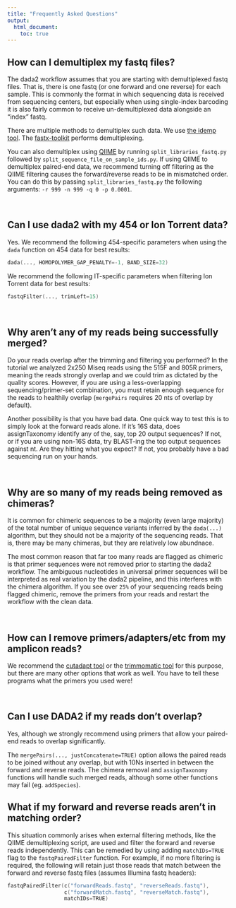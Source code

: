 ```yaml
---
title: "Frequently Asked Questions"
output:
  html_document:
    toc: true
---
```


## How can I demultiplex my fastq files?

The dada2 workflow assumes that you are starting with demultiplexed fastq files. That is, there is one fastq (or one forward and one reverse) for each sample. This is commonly the format in which sequencing data is received from sequencing centers, but especially when using single-index barcoding it is also fairly common to receive un-demultiplexed data alongside an "index" fastq.

There are multiple methods to demultiplex such data. We use [the idemp tool](https://github.com/yhwu/idemp). The [fastx-toolkit](http://hannonlab.cshl.edu/fastx_toolkit/) performs demultiplexing.

You can also demultiplex using [QIIME](http://qiime.org/) by running `split_libraries_fastq.py` followed by `split_sequence_file_on_sample_ids.py`. If using QIIME to demultiplex paired-end data, we recommend turning off filtering as the QIIME filtering causes the forward/reverse reads to be in mismatched order. You can do this by passing `split_libraries_fastq.py` the following arguments: `-r 999 -n 999 -q 0 -p 0.0001`.

&nbsp;

## Can I use dada2 with my 454 or Ion Torrent data?

Yes. We recommend the following 454-specific parameters when using the `dada` function on 454 data for best results:

```S
dada(..., HOMOPOLYMER_GAP_PENALTY=-1, BAND_SIZE=32)
```

We recommend the following IT-specific parameters when filtering Ion Torrent data for best results:

```S
fastqFilter(..., trimLeft=15)
```

&nbsp;

## Why aren't any of my reads being successfully merged?

Do your reads overlap after the trimming and filtering you performed? In the tutorial we analyzed 2x250 Miseq reads using the 515F and 805R primers, meaning the reads strongly overlap and we could trim as dictated by the quality scores. However, if you are using a less-overlapping sequencing/primer-set combination, you must retain enough sequence for the reads to healthily overlap (`mergePairs` requires 20 nts of overlap by default).

Another possibility is that you have bad data. One quick way to test this is to simply look at the forward reads alone. If it's 16S data, does assignTaxonomy identify any of the, say, top 20 output sequences? If not, or if you are using non-16S data, try BLAST-ing the top output sequences against nt. Are they hitting what you expect? If not, you probably have a bad sequencing run on your hands.

&nbsp;

## Why are so many of my reads being removed as chimeras?

It is common for chimeric sequences to be a majority (even large majority) of the total number of unique sequence variants inferred by the `dada(...)` algorithm, but they should not be a majority of the sequencing reads. That is, there may be many chimeras, but they are relatively low abundnace. 

The most common reason that far too many reads are flagged as chimeric is that primer sequences were not removed prior to starting the dada2 workflow. The ambiguous nucleotides in universal primer sequences will be interpreted as real variation by the dada2 pipeline, and this interferes with the chimera algorithm. If you see over `25%` of your sequencing reads being flagged chimeric, remove the primers from your reads and restart the workflow with the clean data.

&nbsp;

## How can I remove primers/adapters/etc from my amplicon reads?

We recommend the [cutadapt tool](http://cutadapt.readthedocs.io/en/stable/index.html) or the [trimmomatic tool](http://www.usadellab.org/cms/?page=trimmomatic) for this purpose, but there are many other options that work as well. You have to tell these programs what the primers you used were!

&nbsp;

## Can I use DADA2 if my reads don't overlap?

Yes, although we strongly recommend using primers that allow your paired-end reads to overlap significantly.

The `mergePairs(..., justConcatenate=TRUE)` option allows the paired reads to be joined without any overlap, but with 10Ns inserted in between the forward and reverse reads. The chimera removal and `assignTaxonomy` functions will handle such merged reads, although some other functions may fail (eg. `addSpecies`).

## What if my forward and reverse reads aren't in matching order?

This situation commonly arises when external filtering methods, like the QIIME demultiplexing script, are used and filter the forward and reverse reads independently. This can be remedied by using adding `matchIDs=TRUE` flag to the `fastqPairedFilter` function. For example, if no more filtering is required, the following will retain just those reads that match between the forward and reverse fastq files (assumes Illumina fastq headers):

```S
fastqPairedFilter(c("forwardReads.fastq", "reverseReads.fastq"),
                  c("forwardMatch.fastq", "reverseMatch.fastq"),
                  matchIDs=TRUE)
```

&nbsp;